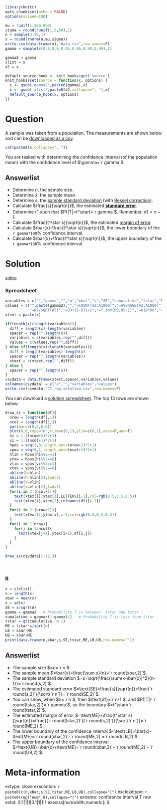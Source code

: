 ```r
library(knitr)
opts_chunk$set(echo = FALSE)
options(scipen=100)

mu = runif(1,200,800)
sigma = round(runif(1,5,50),1)
n = sample(3:50,1)
x = round(rnorm(n,mu,sigma))
write.csv(data.frame(x),"data.csv",row.names=F)
gamma = sample(c(0.8,0.9,0.95,0.96,0.98,0.99),1)

gamma2 = gamma
xlist = x
x2 = x

default_source_hook <- knit_hooks$get('source')
knit_hooks$set(source = function(x, options) {
  x <- gsub('gamma2',paste0(gamma),x)
  x <- gsub('xlist',paste0(x2,collapse=", "),x)
  default_source_hook(x, options)
})

```

Question
========

A sample was taken from a population. The measurements are shown below and can be [downloaded as a csv](data.csv){target="blank"}.

```r
cat(paste0(x,collapse=", "))
```

You are tasked with determining the confidence interval (of the population mean) with the confidence level of $\gamma=`r gamma`$.


Answerlist
--------
* Determine $n$, the sample size.
* Determine $\bar{x}$, the sample mean.
* Determine $s$, the [sample standard deviation](https://en.wikipedia.org/wiki/Standard_deviation#Corrected_sample_standard_deviation){target="blank"} (with [Bessel correction](https://en.wikipedia.org/wiki/Bessel%27s_correction){target="blank"}).
* Calculate $\frac{s}{\sqrt{n}}$, the estimated [**standard error**](https://en.wikipedia.org/wiki/Standard_error){target="blank"}.
* Determine $t^\star$ such that $P(|T|<t^\star)=`r gamma`$. Remember, $\text{df}=n-1$.
* Calculate $\frac{t^\star s}{\sqrt{n}}$, the estimated [margin of error](https://en.wikipedia.org/wiki/Margin_of_error){target="blank"}.
* Calculate $\bar{x}-\frac{t^\star s}{\sqrt{n}}$, the lower boundary of the `r gamma*100`% confidence interval.
* Calculate $\bar{x}+\frac{t^\star s}{\sqrt{n}}$, the upper boundary of the `r gamma*100`% confidence interval.


Solution
========

[video](https://vimeo.com/531949285){target="_blank"}

### Spreadsheet

```r
variables = c("","gamma","","n","xbar","s","SE","cumulative","tstar","ME","LB","UB")
values = c("",paste(gamma2),"","=COUNT(A2:A1000)","=AVERAGE(A2:A1000)","=STDEV.S(A2:A1000)",
           "=D7/SQRT(D5)","=D3+(1-D3)/2","=T.INV(D9,D5-1)","=D10*D8","=D6-D11","=D6+D11")
xtext = paste(x)

if(length(x)>length(variables)){
  diff = length(x)-length(variables)
  spacer = rep("",length(x))
  variables = c(variables,rep("",diff))
  values = c(values,rep("",diff))
} else if(length(x)<length(variables)){
  diff = length(variables)-length(x)
  spacer = rep("",length(variables))
  xtext = c(xtext,rep("",diff))
} else {
  spacer = rep("",length(x))
}
csvdata = data.frame(xtext,spacer,variables,values)
colnames(csvdata) = c("x","","variables","values")
write.csv(csvdata,"CI_raw_solution.csv",row.names=F)
```

You can download a [solution spreadsheet](CI_raw_solution.csv){target="blank"}. The top 13 rows are shown below:

```r
draw_ss = function(df){
  nrow = length(df[,1])
  ncol = length(df[1,])
  par(mar=c(0,0,0,0))
  plot(0,0,type="n",xlim=c(0,1),ylim=c(0,1),axes=F,ann=F)
  hi = 1:((nrow+2)*2+1)
  vi = 1:((ncol+1)*2+1)
  hpos = seq(1,0,length.out=(nrow+2)*2+1)
  vpos = seq(0,1,length.out=(ncol+1)*2+1)
  hlin = hpos[hi%%2==1]
  ytex = hpos[hi%%2==0]
  vlin = vpos[vi%%2==1]
  xtex = vpos[vi%%2==0]
  abline(h=hlin)
  abline(h=hlin[2],lwd=3)
  abline(v=vlin)
  abline(v=vlin[2],lwd=3)
  for(i in 2:(ncol+1)){
    text(xtex[i],ytex[1],LETTERS[i-1],col=rgb(0.5,0.5,0.5))
    text(xtex[i],ytex[2],colnames(df)[i-1])
  }    
  for(i in 2:(nrow+2)){
    text(xtex[1],ytex[i],i-1,col=rgb(0.5,0.5,0.5))
  }
  for(i in 1:nrow){
    for(j in 1:ncol){
      text(xtex[j+1],ytex[i+2],df[i,j])
    }
  }
}

draw_ss(csvdata[1:12,])
```
\



### R

```r
x = c(xlist)
n = length(x)
xbar = mean(x)
s = sd(x)
SE = s/sqrt(n)
gamma = gamma2   # Probability T is between -tstar and tstar
cumulative = gamma+(1-gamma)/2   # Probability T is less than tstar
tstar = qt(cumulative, n-1)
ME = tstar*s/sqrt(n)
LB = xbar-ME
UB = xbar+ME
print(data.frame(n,xbar,s,SE,tstar,ME,LB,UB,row.names=""))
```

Answerlist
--------
* The sample size $=n=`r n`$.
* The sample mean $=\bar{x}=\frac{\sum x}{n}=`r round(xbar,2)`$.
* The sample standard deviation $=s=\sqrt{\frac{\sum(x-\bar{x})^2}{n-1}}=`r round(s,2)`$.
* The estimated standard error $=\text{SE}=\frac{s}{\sqrt{n}}=\frac{`r round(s,2)`}{\sqrt{`r n`}}=`r round(SE,2)`$.
* You can show, when $n=`r n`$, then $\text{df}=`r n-1`$, and $P(|T|<`r round(tstar,2)`)=`r gamma`$, so the boundary $=t^\star=`r round(tstar,2)`$.
* The estimated margin of error $=\text{ME}=\frac{t^\star s}{\sqrt{n}}=\frac{(`r round(tstar,2)`)(`r round(s,2)`)}{\sqrt{`r n`}}=`r round(ME,2)`$.
* The lower boundary of the confidence interval $=\text{LB}=\bar{x}-\text{ME}=`r round(xbar,2)`-`r round(ME,2)`=`r round(LB,2)`$.
* The upper boundary of the confidence interval $=\text{UB}=\bar{x}+\text{ME}=`r round(xbar,2)`+`r round(ME,2)`=`r round(UB,2)`$.


Meta-information
================
extype: cloze
exsolution: `r paste0(c(n,xbar,s,SE,tstar,ME,LB,UB),collapse="|")`
exclozetype: `r paste0(rep("num",8),collapse="|")`
exname: confidence interval T raw
extol: 0|1|1|1|0.1|1|1|1
exextra[numwidth,numeric]: 6

